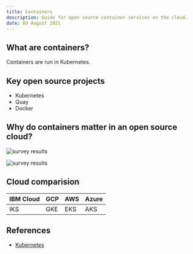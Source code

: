 ```yaml
---
title: Containers
description: Guide for open source container services on the cloud.
date: 09 August 2021
---
```


## What are containers?

Containers are run in Kubernetes.

## Key open source projects

* Kubernetes
* Quay
* Docker

## Why do containers matter in an open source cloud?

![survey results](images/survey-containers.png)

![survey results](images/survey-kubernetes.png)

## Cloud comparision

| IBM Cloud | GCP | AWS | Azure |
| - | - | - | - |
| IKS | GKE | EKS | AKS |

## References

* [Kubernetes](https://kubernetes.io)

